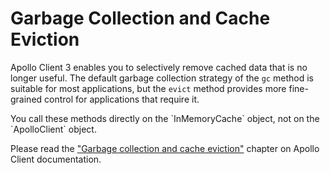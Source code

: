 
# Garbage Collection and Cache Eviction

Apollo Client 3 enables you to selectively remove cached data that is no longer useful. The default garbage collection strategy of the `gc` method is suitable for most applications, but the `evict` method provides more fine-grained control for applications that require it.

<Callout type="warning" emoji="⚠️">
  You call these methods directly on the `InMemoryCache` object, not on the `ApolloClient` object.
</Callout>

Please read the ["Garbage collection and cache eviction"](https://apollographql.com/docs/react/caching/garbage-collection) chapter on Apollo Client documentation.
